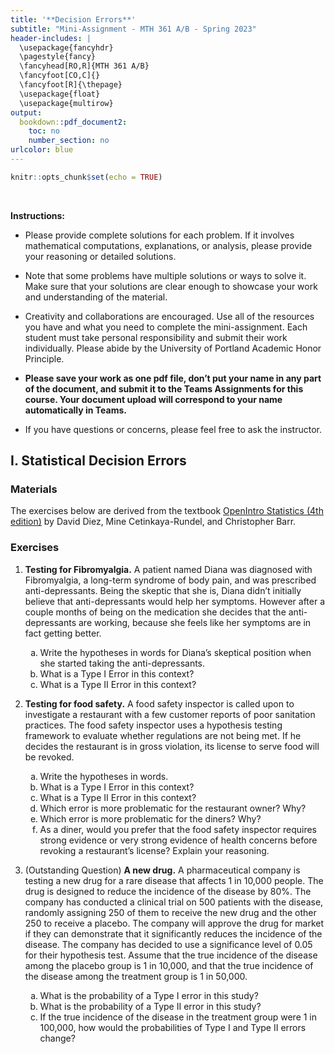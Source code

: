 ---
title: '**Decision Errors**'
subtitle: "Mini-Assignment - MTH 361 A/B - Spring 2023"
header-includes: |
  \usepackage{fancyhdr}
  \pagestyle{fancy}
  \fancyhead[RO,R]{MTH 361 A/B}
  \fancyfoot[CO,C]{}
  \fancyfoot[R]{\thepage}
  \usepackage{float}
  \usepackage{multirow}
output:
  bookdown::pdf_document2:
    toc: no
    number_section: no
urlcolor: blue
---

```{r setup, include=FALSE}
knitr::opts_chunk$set(echo = TRUE)
```

\

**Instructions:**
 
 * Please provide complete solutions for each problem. If it involves mathematical computations, explanations, or analysis, please provide your reasoning or detailed solutions.
 
 * Note that some problems have multiple solutions or ways to solve it. Make sure that your solutions are clear enough to showcase your work and understanding of the material.
 
 * Creativity and collaborations are encouraged. Use all of the resources you have and what you need to complete the mini-assignment. Each student must take personal responsibility and submit their work individually. Please abide by the University of Portland Academic Honor Principle.
 
 * **Please save your work as one pdf file, don't put your name in any part of the document, and submit it to the Teams Assignments for this course. Your document upload will correspond to your name automatically in Teams.**
 
 * If you have questions or concerns, please feel free to ask the instructor.

\newpage

## I. Statistical Decision Errors

### Materials

The exercises below are derived from the textbook [OpenIntro Statistics (4th edition)](https://www.openintro.org/book/os/){target="_blank"} by David Diez, Mine Cetinkaya-Rundel, and Christopher Barr.

### Exercises

1. **Testing for Fibromyalgia.** A patient named Diana was diagnosed with Fibromyalgia, a long-term syndrome of body pain, and was prescribed anti-depressants. Being the skeptic that she is, Diana didn't initially believe that anti-depressants would help her symptoms. However after a couple months of being on the medication she decides that the anti-depressants are working, because she feels like her symptoms are in fact getting better.

    a. Write the hypotheses in words for Diana's skeptical position when she started taking the anti-depressants.
    b. What is a Type I Error in this context?
    c. What is a Type II Error in this context?

2. **Testing for food safety.** A food safety inspector is called upon to investigate a restaurant with a few customer reports of poor sanitation practices. The food safety inspector uses a hypothesis testing framework to evaluate whether regulations are not being met. If he decides the restaurant is in gross violation, its license to serve food will be revoked.

    a. Write the hypotheses in words.
    b. What is a Type I Error in this context?
    c. What is a Type II Error in this context?
    d. Which error is more problematic for the restaurant owner? Why?
    e. Which error is more problematic for the diners? Why?
    f. As a diner, would you prefer that the food safety inspector requires strong evidence or very strong evidence of health concerns before revoking a  restaurant's license? Explain your reasoning.

3. (Outstanding Question) **A new drug.** A pharmaceutical company is testing a new drug for a rare disease that affects 1 in 10,000 people. The drug is designed to reduce the incidence of the disease by 80\%. The company has conducted a clinical trial on 500 patients with the disease, randomly assigning 250 of them to receive the new drug and the other 250 to receive a placebo. The company will approve the drug for market if they can demonstrate that it significantly reduces the incidence of the disease. The company has decided to use a significance level of $0.05$ for their hypothesis test. Assume that the true incidence of the disease among the placebo group is 1 in 10,000, and that the true incidence of the disease among the treatment group is 1 in 50,000.

    a. What is the probability of a Type I error in this study?
    b. What is the probability of a Type II error in this study?
    c. If the true incidence of the disease in the treatment group were 1 in 100,000, how would the probabilities of Type I and Type II errors change?
    